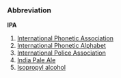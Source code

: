 ===Abbreviation===
'''IPA'''

#[[International Phonetic Association]]
#[[International Phonetic Alphabet]]
#[[International Police Association]]
#[[India Pale Ale]]
#[[Isopropyl alcohol]]